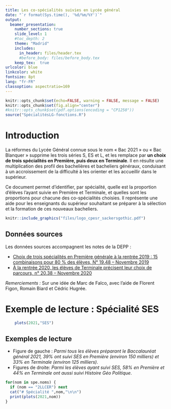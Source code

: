 ```yaml
---
title: Les co-spécialités suivies en Lycée général
date: "`r format(Sys.time(), '%d/%m/%Y')`"
output:
  beamer_presentation:
    number_sections: true
    slide_level: 1
    #toc_depth: 2
    theme: "Madrid"
    includes:
      in_header: files/header.tex
      #before_body: files/before_body.tex
    keep_tex:  true
urlcolor: blue
linkcolor: white
fontsize: 8pt
lang: "fr-FR"
classoption: aspectratio=169
---
```


```r
knitr::opts_chunk$set(echo=FALSE, warning = FALSE, message = FALSE)
knitr::opts_chunk$set(fig.align="center")
#knitr::opts_chunk$set(pdf.options(encoding = "CP1250"))
source("SpécialitésLG-fonctions.R")
```



# Introduction

La réformes du Lycée Général connue sous le nom « Bac 2021 » ou « Bac Blanquer » 
supprime les trois séries S, ES et L, et les remplace par __un choix de trois 
spécialités en Première, puis deux en Terminale__. 
Il en résulte une multiplication des profil des bachelières et bacheliers généraux,
conduisant à un accroissement de la difficulté à les orienter et les accueillir 
dans le supérieur.

Ce document permet d'identifier, par spécialité, quelle est la proportion d'élèves
l'ayant suivie en Première et Terminale, et quelles sont les proportions pour 
chacune des co-spécialités choisies. Il représente une aide pour les enseignants
du supérieur souhaitant se préparer à la sélection et la formation de ces nouveaux bacheliers.

```r
knitr::include_graphics("files/logo_cpesr_sackersgothic.pdf")
```

::: {.block}
## Données sources

Les données sources accompagnent les notes de la DEPP :

- [Choix de trois spécialités en Première générale à la rentrée 2019 : 15 combinaisons pour 80 % des élèves, N° 19.48 – Novembre 2019](https://www.education.gouv.fr/choix-de-trois-specialites-en-premiere-generale-la-rentree-2019-15-combinaisons-pour-80-des-eleves-3245)
- [À la rentrée 2020, les élèves de Terminale précisent leur choix de parcours, n° 20.38 – Novembre 2020](https://www.education.gouv.fr/la-rentree-2020-les-eleves-de-terminale-precisent-leur-choix-de-parcours-307016)
:::

_Remerciements :_
Sur une idée de Marc de Falco, avec l'aide de Florent Figon, Romain Biard et Cédric Hugrée.


# Exemple de lecture : Spécialité SES

```r
    plots(2021,"SES")
```
## Exemples de lecture

- Figure de gauche : _Parmi tous les élèves préparant le Baccalauréat général 2021, 39% ont suivi SES en Première (environ 150 milliers) et 33% en Terminale (environ 125 milliers)_.
- Figures de droite:  _Parmi les élèves ayant suivi SES, 58% en Première et 44% en Terminale ont aussi suivi Histoire Géo Politique_.


```r
for(nom in spe.noms) {
  if (nom == "2LLCER") next
  cat("# Spécialité ",nom,"\n\n")
  print(plots(2021,nom))
}
```
